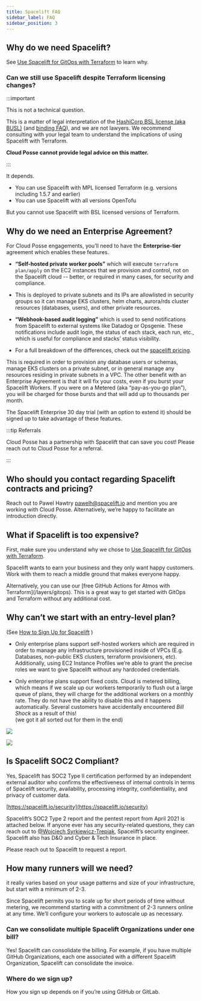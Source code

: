 ```yaml
---
title: Spacelift FAQ
sidebar_label: FAQ
sidebar_position: 3
---
```


## Why do we need Spacelift?

See [Use Spacelift for GitOps with Terraform](/resources/adrs/adopted/use-spacelift-for-gitops-with-terraform) to learn why.

### Can we still use Spacelift despite Terraform licensing changes?

:::important

This is not a technical question.

This is a matter of legal interpretation of the [HashiCorp BSL license (aka BUSL)](https://www.hashicorp.com/bsl) (and [binding FAQ](https://www.hashicorp.com/license-faq)), and we are not lawyers. We recommend consulting with your legal team to understand the implications of using Spacelift with Terraform.

**Cloud Posse cannot provide legal advice on this matter.**

:::

It depends.
- You can use Spacelift with MPL licensed Terraform (e.g. versions including 1.5.7 and earlier)
- You can use Spacelift with all versions OpenTofu

But you cannot use Spacelift with BSL licensed versions of Terraform.



## Why do we need an Enterprise Agreement?

For Cloud Posse engagements, you’ll need to have the **Enterprise-tier** agreement which enables these features.
- **“Self-hosted private worker pools”** which will execute `terraform plan/apply` on the EC2 instances that we provision and control, not on the Spacelift cloud -- better, or required in many cases, for security and compliance.

- This is deployed to private subnets and its IPs are allowlisted in security groups so it can manage EKS clusters, helm charts, aurora/rds cluster resources (databases, users), and other private resources.

- **“Webhook-based audit logging”** which is used to send notifications from Spacelift to external systems like Datadog or Opsgenie. These notifications include audit login, the status of each stack, each run, etc., which is useful for compliance and stacks’ status visibility.

- For a full breakdown of the differences, check out the [spacelift pricing](https://spacelift.io/pricing).

This is required in order to provision any database users or schemas, manage EKS clusters on a private subnet, or in general manage any resources residing in private subnets in a VPC. The other benefit with an Enterprise Agreement is that it will fix your costs, even if you burst your Spacelift Workers. If you were on a Metered (aka “pay-as-you-go plan”), you will be charged for those bursts and that will add up to thousands per month.

The Spacelift Enterprise 30 day trial (with an option to extend it) should be signed up to take advantage of these features.

:::tip Referrals

Cloud Posse has a partnership with Spacelift that can save you cost! Please reach out to Cloud Posse for a referral.

:::

## Who should you contact regarding Spacelift contracts and pricing?

Reach out to Pawel Hawtry [pawelh@spacelift.io](mailto:pawelh@spacelift.io) and mention you are working with Cloud Posse. Alternatively, we’re happy to facilitate an introduction directly.

## What if Spacelift is too expensive?

First, make sure you understand why we chose to [Use Spacelift for GitOps with Terraform](/resources/adrs/adopted/use-spacelift-for-gitops-with-terraform).

Spacelift wants to earn your business and they only want happy customers. Work with them to reach a middle ground that makes everyone happy.

<Note title="Tip">
  Alternatively, you can use our [free GitHub Actions for Atmos with Terraform](/layers/gitops). This is a great way to get started with GitOps and Terraform without any additional cost.
</Note>

## Why can’t we start with an entry-level plan?

(See [How to Sign Up for Spacelift](/resources/deprecated/spacelift) )

- Only enterprise plans support self-hosted workers which are required in order to manage any infrastructure provisioned inside of VPCs (E.g. Databases, non-public EKS clusters, terraform provisioners, etc). Additionally, using EC2 Instance Profiles we’re able to grant the precise roles we want to give Spacelift without any hardcoded credentials.

- Only enterprise plans support fixed costs. Cloud is metered billing, which means if we scale up our workers temporarily to flush out a large queue of plans, they will charge for the additional workers on a monthly rate. They do not have the ability to disable this and it happens automatically.
  <Note>
    Several customers have accidentally encountered _Bill Shock_ as a result of this! <br/>
    (we got it all sorted out for them in the end)
  </Note>

<img src="/assets/refarch/cleanshot-2021-11-16-at-00.24.00@2x-20211116-062545.png" /><br/>

<img src="/assets/refarch/cleanshot-2021-11-16-at-00.21.25-20211116-062238.png" /><br/>

## Is Spacelift SOC2 Compliant?

Yes, Spacelift has SOC2 Type II certification performed by an independent external auditor who confirms the effectiveness of internal controls in terms of Spacelift security, availability, processing integrity, confidentiality, and privacy of customer data.

[https://spacelift.io/security](https://spacelift.io/security)

Spacelift’s SOC2 Type 2 report and the pentest report from April 2021 is attached below. If anyone ever has any security-related questions, they can reach out to [@Wojciech Syrkiewicz-Trepiak](mailto:wojciechs@spacelift.io), Spacelift’s security engineer. Spacelift also has D&O and Cyber & Tech Insurance in place.

Please reach out to Spacelift to request a report.

## How many runners will we need?

<Note title="TL;DR">
  it really varies based on your usage patterns and size of your infrastructure, but start with a minimum of 2-3.
</Note>

Since Spacelift permits you to scale up for short periods of time without metering, we recommend starting with a commitment of 2-3 runners online at any time. We’ll configure your workers to autoscale up as necessary.

### Can we consolidate multiple Spacelift Organizations under one bill?

Yes! Spacelift can consolidate the billing. For example, if you have multiple GitHub Organizations, each one associated with a different Spacelift Organization, Spacelift can consolidate the invoice.

### Where do we sign up?

How you sign up depends on if you’re using GitHub or GitLab.

